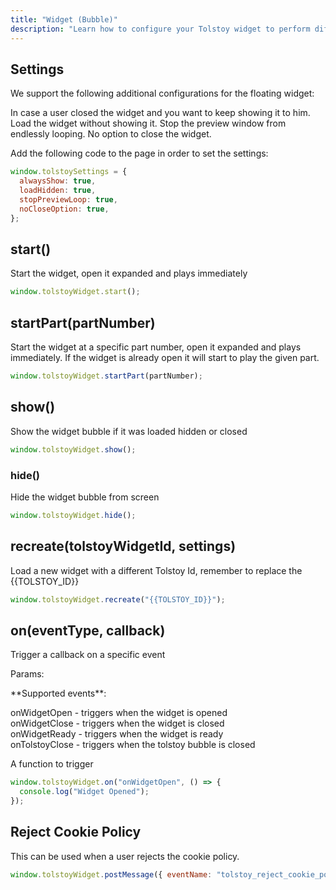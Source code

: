 ```yaml
---
title: "Widget (Bubble)"
description: "Learn how to configure your Tolstoy widget to perform different functions on your site."
---
```


## Settings

We support the following additional configurations for the floating widget:

<ParamField query="alwaysShow" type="boolean" default="true">
  In case a user closed the widget and you want to keep showing it to him.
</ParamField>

<ParamField query="loadHidden" type="boolean" default="true">
  Load the widget without showing it.
</ParamField>

<ParamField query="stopPreviewLoop" type="boolean" default="true">
  Stop the preview window from endlessly looping.
</ParamField>

<ParamField query="noCloseOption" type="boolean" default="true">
  No option to close the widget.
</ParamField>

Add the following code to the page in order to set the settings:

```javascript
window.tolstoySettings = {
  alwaysShow: true,
  loadHidden: true,
  stopPreviewLoop: true,
  noCloseOption: true,
};
```

## start()

Start the widget, open it expanded and plays immediately

```javascript
window.tolstoyWidget.start();
```

## startPart(partNumber)

Start the widget at a specific part number, open it expanded and plays immediately. If the widget is already open it will start to play the given part.

```javascript
window.tolstoyWidget.startPart(partNumber);
```

## show()

Show the widget bubble if it was loaded hidden or closed

```javascript
window.tolstoyWidget.show();
```

### hide()

Hide the widget bubble from screen

```javascript
window.tolstoyWidget.hide();
```

## recreate(tolstoyWidgetId, settings)

Load a new widget with a different Tolstoy Id, remember to replace the \{\{TOLSTOY\_ID}}

```javascript
window.tolstoyWidget.recreate("{{TOLSTOY_ID}}");
```

## on(eventType, callback)

Trigger a callback on a specific event

Params:

<ParamField query="eventType" type="&#x22;onWidgetOpen&#x22; | &#x22;onWidgetClose&#x22; | &#x22;onWidgetReady&#x22; | &#x22;onTolstoyClose&#x22;">
  **Supported events**:

  onWidgetOpen - triggers when the widget is opened <br />
  onWidgetClose - triggers when the widget is closed <br />
  onWidgetReady - triggers when the widget is ready <br />
  onTolstoyClose - triggers when the tolstoy bubble is closed
</ParamField>

<ParamField query="callback" type="function">
  A function to trigger
</ParamField>

```javascript
window.tolstoyWidget.on("onWidgetOpen", () => {
  console.log("Widget Opened");
});
```

## Reject Cookie Policy

This can be used when a user rejects the cookie policy.

```javascript
window.tolstoyWidget.postMessage({ eventName: "tolstoy_reject_cookie_policy" });
```